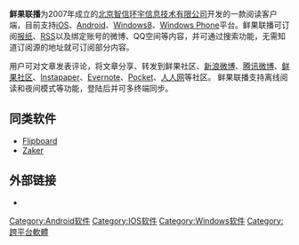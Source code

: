 '''鲜果联播'''为2007年成立的[[北京智信环宇信息技术有限公司|北京智信环宇信息技术有限公司]]开发的一款阅读客户端，目前支持[[iOS|iOS]]、[[Android|Android]]、[[Windows8|Windows8]]、[[Windows_Phone|Windows Phone]]平台。鲜果联播可订阅[[报纸|报纸]]、[[RSS|RSS]]以及绑定账号的微博、QQ空间等内容，并可通过搜索功能，无需知道订阅源的地址就可订阅部分内容。

用户可对文章发表评论，将文章分享、转发到鲜果社区、[[新浪微博|新浪微博]]、[[腾讯微博|腾讯微博]]、[[鲜果社区|鲜果社区]]、[[Instapaper|Instapaper]]、[[Evernote|Evernote]]、[[Pocket|Pocket]]、[[人人网|人人网]]等社区。
鲜果联播支持离线阅读和夜间模式等功能，登陆后并可多终端同步。

==同类软件==
*[[Flipboard|Flipboard]]
*[[Zaker|Zaker]]

==外部链接==
*{{official|http://app.xianguo.com}}

[[Category:Android软件|Category:Android软件]]
[[Category:IOS软件|Category:IOS软件]]
[[Category:Windows软件|Category:Windows软件]]
[[Category:跨平台軟體|Category:跨平台軟體]]